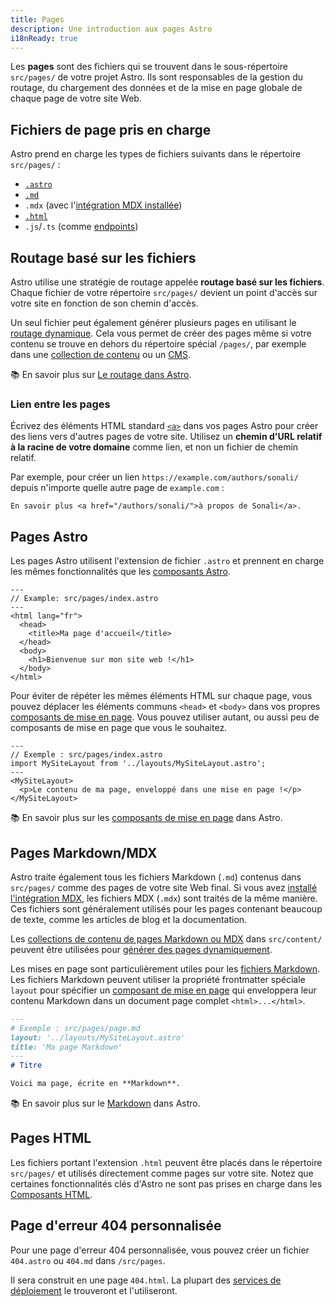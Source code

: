 ```yaml
---
title: Pages
description: Une introduction aux pages Astro
i18nReady: true
---
```


Les **pages** sont des fichiers qui se trouvent dans le sous-répertoire `src/pages/` de votre projet Astro. Ils sont responsables de la gestion du routage, du chargement des données et de la mise en page globale de chaque page de votre site Web.

## Fichiers de page pris en charge 

Astro prend en charge les types de fichiers suivants dans le répertoire `src/pages/` :
- [`.astro`](#pages-astro)
- [`.md`](#pages-markdownmdx)
- `.mdx` (avec l'[intégration MDX installée](/fr/guides/integrations-guide/mdx/#installation))
- [`.html`](#pages-html)
- `.js`/`.ts` (comme [endpoints](/fr/core-concepts/endpoints/))

## Routage basé sur les fichiers

Astro utilise une stratégie de routage appelée **routage basé sur les fichiers**. Chaque fichier de votre répertoire `src/pages/` devient un point d'accès sur votre site en fonction de son chemin d'accès.

Un seul fichier peut également générer plusieurs pages en utilisant le [routage dynamique](/fr/core-concepts/routing/#routes-dynamiques). Cela vous permet de créer des pages même si votre contenu se trouve en dehors du répertoire spécial `/pages/`, par exemple dans une [collection de contenu](/fr/guides/content-collections/) ou un [CMS](/fr/guides/cms/).

📚 En savoir plus sur [Le routage dans Astro](/fr/core-concepts/routing/).

### Lien entre les pages

Écrivez des éléments HTML standard [`<a>`](https://developer.mozilla.org/fr/docs/Web/HTML/Element/a) dans vos pages Astro pour créer des liens vers d'autres pages de votre site. Utilisez un **chemin d'URL relatif à la racine de votre domaine** comme lien, et non un fichier de chemin relatif.

Par exemple, pour créer un lien `https://example.com/authors/sonali/` depuis n'importe quelle autre page de `example.com` :

```astro title="src/pages/index.astro"
En savoir plus <a href="/authors/sonali/">à propos de Sonali</a>.
```

## Pages Astro

Les pages Astro utilisent l'extension de fichier `.astro` et prennent en charge les mêmes fonctionnalités que les [composants Astro](/fr/core-concepts/astro-components/).

```astro
---
// Example: src/pages/index.astro
---
<html lang="fr">
  <head>
    <title>Ma page d'accueil</title>
  </head>
  <body>
    <h1>Bienvenue sur mon site web !</h1>
  </body>
</html>
```

Pour éviter de répéter les mêmes éléments HTML sur chaque page, vous pouvez déplacer les éléments communs `<head>` et `<body>` dans vos propres [composants de mise en page](/fr/core-concepts/layouts/). Vous pouvez utiliser autant, ou aussi peu de composants de mise en page que vous le souhaitez.

```astro {3} /</?MySiteLayout>/
---
// Exemple : src/pages/index.astro
import MySiteLayout from '../layouts/MySiteLayout.astro';
---
<MySiteLayout>
  <p>Le contenu de ma page, enveloppé dans une mise en page !</p>
</MySiteLayout>
```

📚 En savoir plus sur les [composants de mise en page](/fr/core-concepts/layouts/) dans Astro.

## Pages Markdown/MDX

Astro traite également tous les fichiers Markdown (`.md`) contenus dans `src/pages/` comme des pages de votre site Web final. Si vous avez [installé l'intégration MDX](/fr/guides/integrations-guide/mdx/#installation), les fichiers MDX (`.mdx`) sont traités de la même manière. Ces fichiers sont généralement utilisés pour les pages contenant beaucoup de texte, comme les articles de blog et la documentation.

Les [collections de contenu de pages Markdown ou MDX](/fr/guides/content-collections/) dans `src/content/` peuvent être utilisées pour [générer des pages dynamiquement](/fr/core-concepts/routing/#routes-dynamiques).

Les mises en page sont particulièrement utiles pour les [fichiers Markdown](#pages-markdownmdx). Les fichiers Markdown peuvent utiliser la propriété frontmatter spéciale `layout` pour spécifier un [composant de mise en page](/fr/core-concepts/layouts/) qui enveloppera leur contenu Markdown dans un document page complet `<html>...</html>`.

```md {3}
---
# Exemple : src/pages/page.md
layout: '../layouts/MySiteLayout.astro'
title: 'Ma page Markdown'
---
# Titre

Voici ma page, écrite en **Markdown**.

```

📚 En savoir plus sur le [Markdown](/fr/guides/markdown-content/) dans Astro.

## Pages HTML

Les fichiers portant l'extension `.html` peuvent être placés dans le répertoire `src/pages/` et utilisés directement comme pages sur votre site. Notez que certaines fonctionnalités clés d'Astro ne sont pas prises en charge dans les [Composants HTML](/fr/core-concepts/astro-components/#composants-html).

## Page d'erreur 404 personnalisée

Pour une page d'erreur 404 personnalisée, vous pouvez créer un fichier `404.astro` ou `404.md` dans `/src/pages`.

Il sera construit en une page `404.html`. La plupart des [services de déploiement](/fr/guides/deploy/) le trouveront et l'utiliseront.
